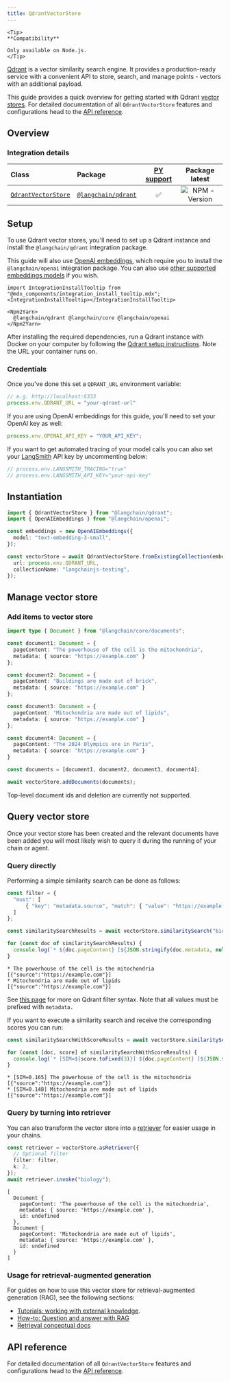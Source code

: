 ```yaml
---
title: QdrantVectorStore
---
```


```{=mdx}
<Tip>
**Compatibility**

Only available on Node.js.
</Tip>
```

[Qdrant](https://qdrant.tech/) is a vector similarity search engine. It provides a production-ready service with a convenient API to store, search, and manage points - vectors with an additional payload.

This guide provides a quick overview for getting started with Qdrant [vector stores](/oss/javascript/concepts/#vectorstores). For detailed documentation of all `QdrantVectorStore` features and configurations head to the [API reference](https://api.js.langchain.com/classes/langchain_qdrant.QdrantVectorStore.html).

## Overview

### Integration details

| Class | Package | [PY support](https://python.langchain.com/docs/integrations/vectorstores/qdrant/) |  Package latest |
| :--- | :--- | :---: | :---: |
| [`QdrantVectorStore`](https://api.js.langchain.com/classes/langchain_qdrant.QdrantVectorStore.html) | [`@langchain/qdrant`](https://npmjs.com/@langchain/qdrant) | ✅ |  ![NPM - Version](https://img.shields.io/npm/v/@langchain/qdrant?style=flat-square&label=%20&) |

## Setup

To use Qdrant vector stores, you'll need to set up a Qdrant instance and install the `@langchain/qdrant` integration package.

This guide will also use [OpenAI embeddings](/oss/javascript/integrations/text_embedding/openai), which require you to install the `@langchain/openai` integration package. You can also use [other supported embeddings models](/oss/javascript/integrations/text_embedding) if you wish.

```{=mdx}
import IntegrationInstallTooltip from "@mdx_components/integration_install_tooltip.mdx";
<IntegrationInstallTooltip></IntegrationInstallTooltip>

<Npm2Yarn>
  @langchain/qdrant @langchain/core @langchain/openai
</Npm2Yarn>
```

After installing the required dependencies, run a Qdrant instance with Docker on your computer by following the [Qdrant setup instructions](https://qdrant.tech/documentation/quickstart/). Note the URL your container runs on.

### Credentials

Once you've done this set a `QDRANT_URL` environment variable:

```typescript
// e.g. http://localhost:6333
process.env.QDRANT_URL = "your-qdrant-url"
```

If you are using OpenAI embeddings for this guide, you'll need to set your OpenAI key as well:

```typescript
process.env.OPENAI_API_KEY = "YOUR_API_KEY";
```

If you want to get automated tracing of your model calls you can also set your [LangSmith](https://docs.smith.langchain.com/) API key by uncommenting below:

```typescript
// process.env.LANGSMITH_TRACING="true"
// process.env.LANGSMITH_API_KEY="your-api-key"
```

## Instantiation

```typescript
import { QdrantVectorStore } from "@langchain/qdrant";
import { OpenAIEmbeddings } from "@langchain/openai";

const embeddings = new OpenAIEmbeddings({
  model: "text-embedding-3-small",
});

const vectorStore = await QdrantVectorStore.fromExistingCollection(embeddings, {
  url: process.env.QDRANT_URL,
  collectionName: "langchainjs-testing",
});
```

## Manage vector store

### Add items to vector store

```typescript
import type { Document } from "@langchain/core/documents";

const document1: Document = {
  pageContent: "The powerhouse of the cell is the mitochondria",
  metadata: { source: "https://example.com" }
};

const document2: Document = {
  pageContent: "Buildings are made out of brick",
  metadata: { source: "https://example.com" }
};

const document3: Document = {
  pageContent: "Mitochondria are made out of lipids",
  metadata: { source: "https://example.com" }
};

const document4: Document = {
  pageContent: "The 2024 Olympics are in Paris",
  metadata: { source: "https://example.com" }
}

const documents = [document1, document2, document3, document4];

await vectorStore.addDocuments(documents);
```

Top-level document ids and deletion are currently not supported.

## Query vector store

Once your vector store has been created and the relevant documents have been added you will most likely wish to query it during the running of your chain or agent.

### Query directly

Performing a simple similarity search can be done as follows:

```typescript
const filter = {
  "must": [
      { "key": "metadata.source", "match": { "value": "https://example.com" } },
  ]
};

const similaritySearchResults = await vectorStore.similaritySearch("biology", 2, filter);

for (const doc of similaritySearchResults) {
  console.log(`* ${doc.pageContent} [${JSON.stringify(doc.metadata, null)}]`);
}
```

```output
* The powerhouse of the cell is the mitochondria [{"source":"https://example.com"}]
* Mitochondria are made out of lipids [{"source":"https://example.com"}]
```

See [this page](https://qdrant.tech/documentation/concepts/filtering/) for more on Qdrant filter syntax. Note that all values must be prefixed with `metadata.`

If you want to execute a similarity search and receive the corresponding scores you can run:

```typescript
const similaritySearchWithScoreResults = await vectorStore.similaritySearchWithScore("biology", 2, filter)

for (const [doc, score] of similaritySearchWithScoreResults) {
  console.log(`* [SIM=${score.toFixed(3)}] ${doc.pageContent} [${JSON.stringify(doc.metadata)}]`);
}
```

```output
* [SIM=0.165] The powerhouse of the cell is the mitochondria [{"source":"https://example.com"}]
* [SIM=0.148] Mitochondria are made out of lipids [{"source":"https://example.com"}]
```

### Query by turning into retriever

You can also transform the vector store into a [retriever](/oss/javascript/concepts/retrievers) for easier usage in your chains.

```typescript
const retriever = vectorStore.asRetriever({
  // Optional filter
  filter: filter,
  k: 2,
});
await retriever.invoke("biology");
```

```output
[
  Document {
    pageContent: 'The powerhouse of the cell is the mitochondria',
    metadata: { source: 'https://example.com' },
    id: undefined
  },
  Document {
    pageContent: 'Mitochondria are made out of lipids',
    metadata: { source: 'https://example.com' },
    id: undefined
  }
]
```

### Usage for retrieval-augmented generation

For guides on how to use this vector store for retrieval-augmented generation (RAG), see the following sections:

- [Tutorials: working with external knowledge](/oss/javascript/tutorials/#working-with-external-knowledge).
- [How-to: Question and answer with RAG](/oss/javascript/how-to/#qa-with-rag)
- [Retrieval conceptual docs](/oss/javascript/concepts/retrieval)

## API reference

For detailed documentation of all `QdrantVectorStore` features and configurations head to the [API reference](https://api.js.langchain.com/classes/langchain_qdrant.QdrantVectorStore.html).
